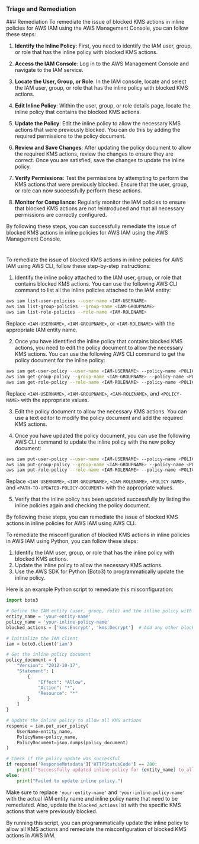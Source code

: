 
### Triage and Remediation
<Tabs>
<Tab title='Remediation'>
### Remediation
<AccordionGroup>
<Accordion title='Using Console' defaultOpen='true'>
To remediate the issue of blocked KMS actions in inline policies for AWS IAM using the AWS Management Console, you can follow these steps:

1. **Identify the Inline Policy**: First, you need to identify the IAM user, group, or role that has the inline policy with blocked KMS actions.

2. **Access the IAM Console**: Log in to the AWS Management Console and navigate to the IAM service.

3. **Locate the User, Group, or Role**: In the IAM console, locate and select the IAM user, group, or role that has the inline policy with blocked KMS actions.

4. **Edit Inline Policy**: Within the user, group, or role details page, locate the inline policy that contains the blocked KMS actions.

5. **Update the Policy**: Edit the inline policy to allow the necessary KMS actions that were previously blocked. You can do this by adding the required permissions to the policy document.

6. **Review and Save Changes**: After updating the policy document to allow the required KMS actions, review the changes to ensure they are correct. Once you are satisfied, save the changes to update the inline policy.

7. **Verify Permissions**: Test the permissions by attempting to perform the KMS actions that were previously blocked. Ensure that the user, group, or role can now successfully perform these actions.

8. **Monitor for Compliance**: Regularly monitor the IAM policies to ensure that blocked KMS actions are not reintroduced and that all necessary permissions are correctly configured.

By following these steps, you can successfully remediate the issue of blocked KMS actions in inline policies for AWS IAM using the AWS Management Console.

#
</Accordion>

<Accordion title='Using CLI'>
To remediate the issue of blocked KMS actions in inline policies for AWS IAM using AWS CLI, follow these step-by-step instructions:

1. Identify the inline policy attached to the IAM user, group, or role that contains blocked KMS actions. You can use the following AWS CLI command to list all the inline policies attached to the IAM entity:

```bash
aws iam list-user-policies --user-name <IAM-USERNAME>
aws iam list-group-policies --group-name <IAM-GROUPNAME>
aws iam list-role-policies --role-name <IAM-ROLENAME>
```

Replace `<IAM-USERNAME>`, `<IAM-GROUPNAME>`, or `<IAM-ROLENAME>` with the appropriate IAM entity name.

2. Once you have identified the inline policy that contains blocked KMS actions, you need to edit the policy document to allow the necessary KMS actions. You can use the following AWS CLI command to get the policy document for the inline policy:

```bash
aws iam get-user-policy --user-name <IAM-USERNAME> --policy-name <POLICY-NAME>
aws iam get-group-policy --group-name <IAM-GROUPNAME> --policy-name <POLICY-NAME>
aws iam get-role-policy --role-name <IAM-ROLENAME> --policy-name <POLICY-NAME>
```

Replace `<IAM-USERNAME>`, `<IAM-GROUPNAME>`, `<IAM-ROLENAME>`, and `<POLICY-NAME>` with the appropriate values.

3. Edit the policy document to allow the necessary KMS actions. You can use a text editor to modify the policy document and add the required KMS actions.

4. Once you have updated the policy document, you can use the following AWS CLI command to update the inline policy with the new policy document:

```bash
aws iam put-user-policy --user-name <IAM-USERNAME> --policy-name <POLICY-NAME> --policy-document file://<PATH-TO-UPDATED-POLICY-DOCUMENT>
aws iam put-group-policy --group-name <IAM-GROUPNAME> --policy-name <POLICY-NAME> --policy-document file://<PATH-TO-UPDATED-POLICY-DOCUMENT>
aws iam put-role-policy --role-name <IAM-ROLENAME> --policy-name <POLICY-NAME> --policy-document file://<PATH-TO-UPDATED-POLICY-DOCUMENT>
```

Replace `<IAM-USERNAME>`, `<IAM-GROUPNAME>`, `<IAM-ROLENAME>`, `<POLICY-NAME>`, and `<PATH-TO-UPDATED-POLICY-DOCUMENT>` with the appropriate values.

5. Verify that the inline policy has been updated successfully by listing the inline policies again and checking the policy document.

By following these steps, you can remediate the issue of blocked KMS actions in inline policies for AWS IAM using AWS CLI.
</Accordion>

<Accordion title='Using Python'>
To remediate the misconfiguration of blocked KMS actions in inline policies in AWS IAM using Python, you can follow these steps:

1. Identify the IAM user, group, or role that has the inline policy with blocked KMS actions.
2. Update the inline policy to allow the necessary KMS actions.
3. Use the AWS SDK for Python (Boto3) to programmatically update the inline policy.

Here is an example Python script to remediate this misconfiguration:

```python
import boto3

# Define the IAM entity (user, group, role) and the inline policy with blocked KMS actions
entity_name = 'your-entity-name'
policy_name = 'your-inline-policy-name'
blocked_actions = ['kms:Encrypt', 'kms:Decrypt']  # Add any other blocked KMS actions

# Initialize the IAM client
iam = boto3.client('iam')

# Get the inline policy document
policy_document = {
    "Version": "2012-10-17",
    "Statement": [
        {
            "Effect": "Allow",
            "Action": "*",
            "Resource": "*"
        }
    ]
}

# Update the inline policy to allow all KMS actions
response = iam.put_user_policy(
    UserName=entity_name,
    PolicyName=policy_name,
    PolicyDocument=json.dumps(policy_document)
)

# Check if the policy update was successful
if response['ResponseMetadata']['HTTPStatusCode'] == 200:
    print(f"Successfully updated inline policy for {entity_name} to allow all KMS actions.")
else:
    print("Failed to update inline policy.")
```

Make sure to replace `'your-entity-name'` and `'your-inline-policy-name'` with the actual IAM entity name and inline policy name that need to be remediated. Also, update the `blocked_actions` list with the specific KMS actions that were previously blocked.

By running this script, you can programmatically update the inline policy to allow all KMS actions and remediate the misconfiguration of blocked KMS actions in AWS IAM.
</Accordion>
</AccordionGroup>
</Tab>
</Tabs>
